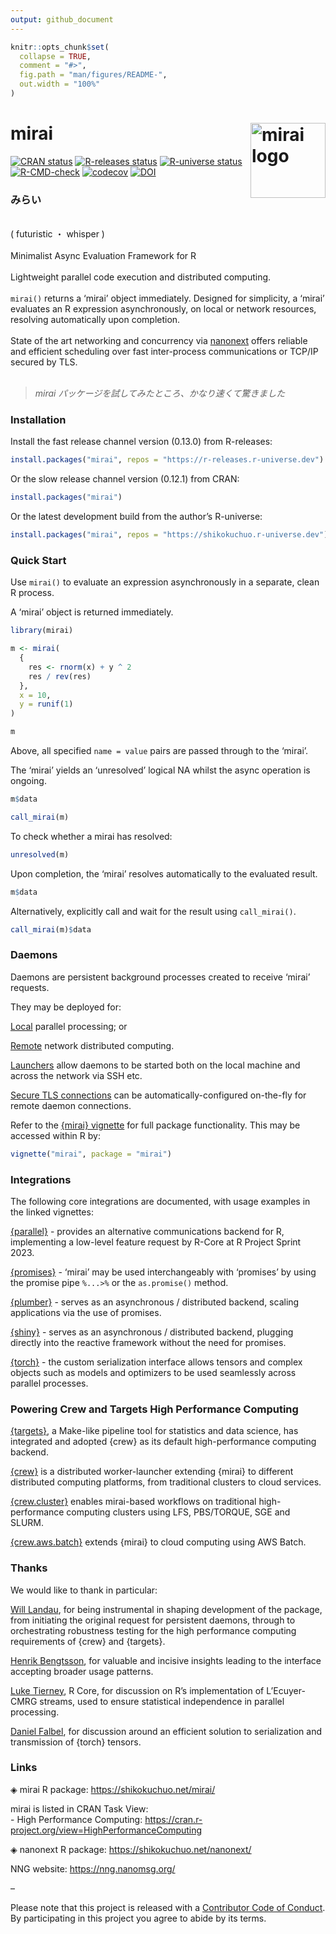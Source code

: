 ```yaml
---
output: github_document
---
```


<!-- README.md is generated from README.Rmd. Please edit that file -->

```r
knitr::opts_chunk$set(
  collapse = TRUE,
  comment = "#>",
  fig.path = "man/figures/README-",
  out.width = "100%"
)
```

# mirai <a href="https://shikokuchuo.net/mirai/" alt="mirai"><img src="man/figures/logo.png" alt="mirai logo" align="right" width="120"/></a>

<!-- badges: start -->
[![CRAN status](https://www.r-pkg.org/badges/version/mirai?color=112d4e)](https://CRAN.R-project.org/package=mirai)
[![R-releases status](https://img.shields.io/badge/dynamic/json?url=https%3A%2F%2Fr-releases.r-universe.dev%2Fapi%2Fpackages%2Fmirai&query=%24.Version&label=R-releases&color=112d4e)](https://r-releases.r-universe.dev/mirai)
[![R-universe status](https://shikokuchuo.r-universe.dev/badges/mirai?color=f8aac0)](https://shikokuchuo.r-universe.dev/mirai)
[![R-CMD-check](https://github.com/shikokuchuo/mirai/workflows/R-CMD-check/badge.svg)](https://github.com/shikokuchuo/mirai/actions)
[![codecov](https://codecov.io/gh/shikokuchuo/mirai/graph/badge.svg)](https://app.codecov.io/gh/shikokuchuo/mirai)
[![DOI](https://zenodo.org/badge/459341940.svg)](https://zenodo.org/badge/latestdoi/459341940)
<!-- badges: end -->

### みらい
<br />
( futuristic ・ whisper )
<br /><br />
Minimalist Async Evaluation Framework for R
<br /><br />
Lightweight parallel code execution and distributed computing.
<br /><br />
`mirai()` returns a 'mirai' object immediately. Designed for simplicity, a 'mirai' evaluates an R expression asynchronously, on local or network resources, resolving automatically upon completion.
<br /><br />
State of the art networking and concurrency via [nanonext](https://doi.org/10.5281/zenodo.7903429) offers reliable and efficient scheduling over fast inter-process communications or TCP/IP secured by TLS.
<br /><br />

> *mirai パッケージを試してみたところ、かなり速くて驚きました*

### Installation

Install the fast release channel version (0.13.0) from R-releases:

```r
install.packages("mirai", repos = "https://r-releases.r-universe.dev")
```

Or the slow release channel version (0.12.1) from CRAN:

```r
install.packages("mirai")
```

Or the latest development build from the author's R-universe:

```r
install.packages("mirai", repos = "https://shikokuchuo.r-universe.dev")
```

### Quick Start

Use `mirai()` to evaluate an expression asynchronously in a separate, clean R process.

A 'mirai' object is returned immediately.

```r
library(mirai)

m <- mirai(
  {
    res <- rnorm(x) + y ^ 2
    res / rev(res)
  },
  x = 10,
  y = runif(1)
)

m
```

Above, all specified `name = value` pairs are passed through to the 'mirai'.

The 'mirai' yields an 'unresolved' logical NA whilst the async operation is ongoing.

```r
m$data
```
```r
call_mirai(m)
```

To check whether a mirai has resolved:

```r
unresolved(m)
```

Upon completion, the 'mirai' resolves automatically to the evaluated result.

```r
m$data
```

Alternatively, explicitly call and wait for the result using `call_mirai()`.

```r
call_mirai(m)$data
```

### Daemons

Daemons are persistent background processes created to receive 'mirai' requests.

They may be deployed for:

[Local](https://shikokuchuo.net/mirai/articles/mirai.html#daemons-local-persistent-processes) parallel processing; or

[Remote](https://shikokuchuo.net/mirai/articles/mirai.html#distributed-computing-remote-daemons) network distributed computing.

[Launchers](https://shikokuchuo.net/mirai/articles/mirai.html#distributed-computing-launching-daemons) allow daemons to be started both on the local machine and across the network via SSH etc.

[Secure TLS connections](https://shikokuchuo.net/mirai/articles/mirai.html#distributed-computing-tls-secure-connections) can be automatically-configured on-the-fly for remote daemon connections.

Refer to the [{mirai} vignette](https://shikokuchuo.net/mirai/articles/mirai.html) for full package functionality. This may be accessed within R by:

```r
vignette("mirai", package = "mirai")
```

### Integrations

The following core integrations are documented, with usage examples in the linked vignettes:

[{parallel}](https://shikokuchuo.net/mirai/articles/parallel.html) - provides an alternative communications backend for R, implementing a low-level feature request by R-Core at R Project Sprint 2023.

[{promises}](https://shikokuchuo.net/mirai/articles/promises.html) - 'mirai' may be used interchangeably with 'promises' by using the promise pipe `%...>%` or the `as.promise()` method.

[{plumber}](https://shikokuchuo.net/mirai/articles/plumber.html) - serves as an asynchronous / distributed backend, scaling applications via the use of promises.

[{shiny}](https://shikokuchuo.net/mirai/articles/shiny.html) - serves as an asynchronous / distributed backend, plugging directly into the reactive framework without the need for promises.

[{torch}](https://shikokuchuo.net/mirai/articles/torch.html) - the custom serialization interface allows tensors and complex objects such as models and optimizers to be used seamlessly across parallel processes.

### Powering Crew and Targets High Performance Computing

[{targets}](https://docs.ropensci.org/targets/), a Make-like pipeline tool for statistics and data science, has integrated and adopted {crew} as its default high-performance computing backend.

[{crew}](https://wlandau.github.io/crew/) is a distributed worker-launcher extending {mirai} to different distributed computing platforms, from traditional clusters to cloud services.

[{crew.cluster}](https://wlandau.github.io/crew.cluster/) enables mirai-based workflows on traditional high-performance computing clusters using LFS, PBS/TORQUE, SGE and SLURM.

[{crew.aws.batch}](https://wlandau.github.io/crew.aws.batch/) extends {mirai} to cloud computing using AWS Batch.

### Thanks

We would like to thank in particular:

[Will Landau](https://github.com/wlandau/), for being instrumental in shaping development of the package, from initiating the original request for persistent daemons, through to orchestrating robustness testing for the high performance computing requirements of {crew} and {targets}.

[Henrik Bengtsson](https://github.com/HenrikBengtsson/), for valuable and incisive insights leading to the interface accepting broader usage patterns.

[Luke Tierney](https://github.com/ltierney/), R Core, for discussion on R's implementation of L'Ecuyer-CMRG streams, used to ensure statistical independence in parallel processing.

[Daniel Falbel](https://github.com/dfalbel/), for discussion around an efficient solution to serialization and transmission of {torch} tensors.

### Links

◈ mirai R package: <https://shikokuchuo.net/mirai/>

mirai is listed in CRAN Task View: <br />
- High Performance Computing: <https://cran.r-project.org/view=HighPerformanceComputing>

◈ nanonext R package: <https://shikokuchuo.net/nanonext/>

NNG website: <https://nng.nanomsg.org/><br />

--

Please note that this project is released with a [Contributor Code of Conduct](https://shikokuchuo.net/mirai/CODE_OF_CONDUCT.html). By participating in this project you agree to abide by its terms.
